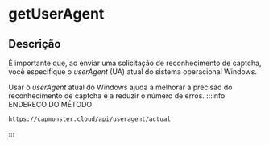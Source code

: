 ﻿---
sidebar_position: 4
sidebar_label: getUserAgent 
---

# getUserAgent

## Descrição

É importante que, ao enviar uma solicitação de reconhecimento de captcha, você especifique o *userAgent* (UA) atual do sistema operacional Windows.

Usar o *userAgent* atual do Windows ajuda a melhorar a precisão do reconhecimento de captcha e a reduzir o número de erros.
:::info ENDEREÇO DO MÉTODO
```http
https://capmonster.cloud/api/useragent/actual
```
:::

